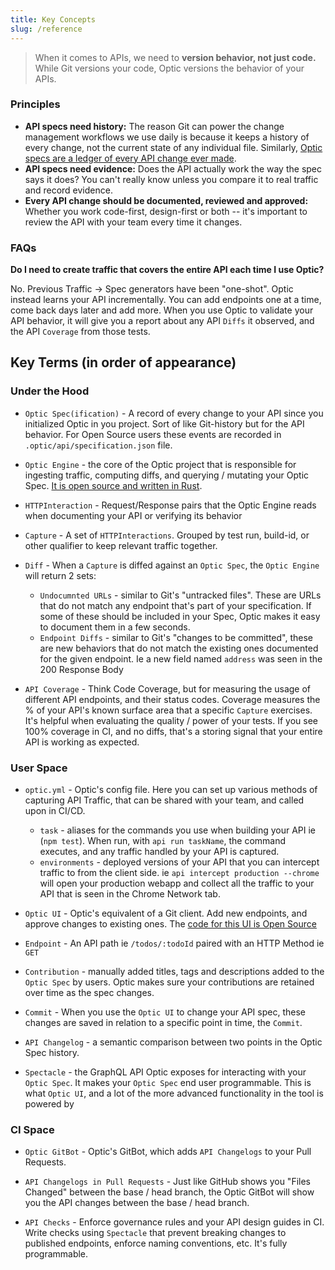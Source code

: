 ```yaml
---
title: Key Concepts
slug: /reference
---
```



> When it comes to APIs, we need to **version behavior, not just code.** While Git versions your code, Optic versions the behavior of your APIs.

### Principles
- **API specs need history:**
The reason Git can power the change management workflows we use daily is because it keeps a history of every change, not the current state of any individual file. Similarly, [Optic specs are a ledger of every API change ever made](https://opticdev.github.io/changelog-spec-demo/).
- **API specs need evidence:**
Does the API actually work the way the spec says it does? You can't really know unless you compare it to real traffic and record evidence.
- **Every API change should be documented, reviewed and approved:**
Whether you work code-first, design-first or both -- it's important to review the API with your team every time it changes.

### FAQs

**Do I need to create traffic that covers the entire API each time I use Optic?**

No. Previous Traffic -> Spec generators have been "one-shot". Optic instead learns your API incrementally. You can add endpoints one at a time, come back days later and add more. When you use Optic to validate your API behavior, it will give you a report about any API `Diffs` it observed, and the API `Coverage` from those tests.

<FAQs />

## Key Terms (in order of appearance)

### Under the Hood
- `Optic Spec(ification)` - A record of every change to your API since you initialized Optic in you project. Sort of like Git-history but for the API behavior. For Open Source users these events are recorded in `.optic/api/specification.json` file.

- `Optic Engine` - the core of the Optic project that is responsible for ingesting traffic, computing diffs, and querying / mutating your Optic Spec. [It is open source and written in Rust](https://github.com/opticdev/optic/tree/develop/workspaces/optic-engine-native).

- `HTTPInteraction` - Request/Response pairs that the Optic Engine reads when documenting your API or verifying its behavior

- `Capture` - A set of `HTTPInteractions`. Grouped by test run, build-id, or other qualifier to keep relevant traffic together.

- `Diff` - When a `Capture` is diffed against an `Optic Spec`, the `Optic Engine` will return 2 sets:
  - `Undocumnted URLs` - similar to Git's "untracked files". These are URLs that do not match any endpoint that's part of your specification. If some of these should be included in your Spec, Optic makes it easy to document them in a few seconds.
  - `Endpoint Diffs` - similar to Git's "changes to be committed", these are new behaviors that do not match the existing ones documented for the given endpoint. Ie a new field named `address` was seen in the 200 Response Body

- `API Coverage` - Think Code Coverage, but for measuring the usage of different API endpoints, and their status codes. Coverage measures the % of your API's known surface area that a specific `Capture` exercises. It's helpful when evaluating the quality / power of your tests. If you see 100% coverage in CI, and no diffs, that's a storing signal that your entire API is working as expected.

### User Space

- `optic.yml` - Optic's config file. Here you can set up various methods of capturing API Traffic, that can be shared with your team, and called upon in CI/CD.
  - `task` - aliases for the commands you use when building your API ie (`npm test`). When run, with `api run taskName`, the command executes, and any traffic handled by your API is captured.
  - `environments` - deployed versions of your API that you can intercept traffic to from the client side. ie `api intercept production --chrome` will open your production webapp and collect all the traffic to your API that is seen in the Chrome Network tab.

- `Optic UI` - Optic's equivalent of a Git client. Add new endpoints, and approve changes to existing ones. The [code for this UI is Open Source](https://github.com/opticdev/optic/tree/develop/workspaces/ui-v2)

- `Endpoint` - An API path ie `/todos/:todoId` paired with an HTTP Method ie `GET`

- `Contribution` - manually added titles, tags and descriptions added to the `Optic Spec` by users. Optic makes sure your contributions are retained over time as the spec changes.

- `Commit` - When you use the `Optic UI` to change your API spec, these changes are saved in relation to a specific point in time, the `Commit`.

- `API Changelog` - a semantic comparison between two points in the Optic Spec history.

- `Spectacle` - the GraphQL API Optic exposes for interacting with your `Optic Spec`. It makes your `Optic Spec` end user programmable. This is what `Optic UI`, and a lot of the more advanced functionality in the tool is powered by

### CI Space

- `Optic GitBot` - Optic's GitBot, which adds `API Changelogs` to your Pull Requests.

- `API Changelogs in Pull Requests` - Just like GitHub shows you "Files Changed" between the base / head branch, the Optic GitBot will show you the API changes between the base / head branch.

- `API Checks` - Enforce governance rules and your API design guides in CI. Write checks using `Spectacle` that prevent breaking changes to published endpoints, enforce naming conventions, etc. It's fully programmable.
